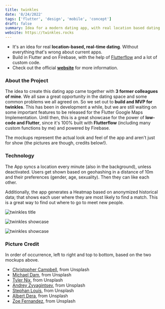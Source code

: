 ```yaml
---
title: twinkles
date: '8/24/2022'
tags: ['flutter', 'design', 'mobile', 'concept']
draft: false
summary: Idea for a modern dating app, with real location based dating. Build on Flutter with FlutterFlow. Project currently paused.
website: https://twinkles.rocks
---
```

- It's an idea for real **location-based, real-time dating**. Without everything that's wrong about current apps.
- Build in Flutter and on Firebase, with the help of [Flutterflow](https://flutterflow.io) and a lot of custom code.
- Check out the official **[website](https://twinkles.rocks)** for more information.


### About the Project

The idea to create this dating app came together with **3 former colleagues of mine**. We all saw a great opportunity in the dating space and some common problems we all agreed on. So we set out to **build and MVP for twinkles**.
This has been in development a while, but we are still waiting on some important features to be released for the Flutter Google Maps Implementation. Until then, this is a great showcase for the power of **low-code and Flutter**, since it's 100% built with **Flutterflow** (including many custom functions by me) and powered by Firebase.

The mockups represent the actual look and feel of the app and aren't just for show (the pictures are though, credits below!).

### Technology

The App syncs a location every minute (also in the background), unless deactivated. Users get shown based on geohashing in a distance of 10m and their preferences (gender, age, sexuality). Then they can like each other.

Additionally, the app generates a Heatmap based on anonymized historical data; that shows each user where they are most likely to find a match. This is a great way to find out where to go to meet new people.

![twinkles title](/static/images/twinkles/title.webp)

![twinkles showcase](/static/images/twinkles/showcase1.webp)

![twinkles showcase](/static/images/twinkles/showcase2.webp)



### Picture Credit
In order of occurrence, left to right and top to bottom, based on the two mockups above.

- [Christopher Campbell](https://unsplash.com/photos/rDEOVtE7vOs), from Unsplash
- [Michael Dam](https://unsplash.com/photos/mEZ3PoFGs_k), from Unsplash
- [Tyler Nix](https://unsplash.com/photos/X2YO8KFxgEM), from Unsplash
- [Andrey Zvyagintsev](https://unsplash.com/photos/x0c6vTO5ibA), from Unsplash
- [Stephan Louis](https://unsplash.com/photos/L3s5QySz5UM), from Unsplash
- [Albert Dera](https://unsplash.com/photos/ILip77SbmOE), from Unsplash
- [Zoe Fernandez](https://unsplash.com/photos/-zqoE7jnQgw), from Unsplash
